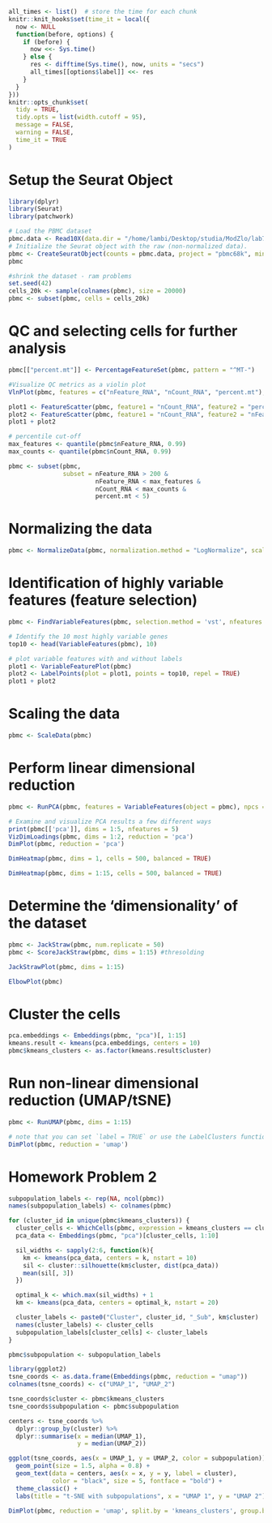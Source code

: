 ```r
all_times <- list()  # store the time for each chunk
knitr::knit_hooks$set(time_it = local({
  now <- NULL
  function(before, options) {
    if (before) {
      now <<- Sys.time()
    } else {
      res <- difftime(Sys.time(), now, units = "secs")
      all_times[[options$label]] <<- res
    }
  }
}))
knitr::opts_chunk$set(
  tidy = TRUE,
  tidy.opts = list(width.cutoff = 95),
  message = FALSE,
  warning = FALSE,
  time_it = TRUE
)
```

# Setup the Seurat Object

```r
library(dplyr)
library(Seurat)
library(patchwork)

# Load the PBMC dataset
pbmc.data <- Read10X(data.dir = "/home/lambi/Desktop/studia/ModZlo/lab7/fresh68/hg19/")
# Initialize the Seurat object with the raw (non-normalized data).
pbmc <- CreateSeuratObject(counts = pbmc.data, project = "pbmc68k", min.cells = 3, min.features = 200)
pbmc
```
```r
#shrink the dataset - ram problems
set.seed(42)
cells_20k <- sample(colnames(pbmc), size = 20000)
pbmc <- subset(pbmc, cells = cells_20k)
```

# QC and selecting cells for further analysis

```r
pbmc[["percent.mt"]] <- PercentageFeatureSet(pbmc, pattern = "^MT-")
```

```r

#Visualize QC metrics as a violin plot
VlnPlot(pbmc, features = c("nFeature_RNA", "nCount_RNA", "percent.mt"), ncol = 3)

plot1 <- FeatureScatter(pbmc, feature1 = "nCount_RNA", feature2 = "percent.mt") 
plot2 <- FeatureScatter(pbmc, feature1 = "nCount_RNA", feature2 = "nFeature_RNA") 
plot1 + plot2

# percentile cut-off
max_features <- quantile(pbmc$nFeature_RNA, 0.99)
max_counts <- quantile(pbmc$nCount_RNA, 0.99)

pbmc <- subset(pbmc,
               subset = nFeature_RNA > 200 &
                        nFeature_RNA < max_features &
                        nCount_RNA < max_counts &
                        percent.mt < 5)
```

# Normalizing the data

```r
pbmc <- NormalizeData(pbmc, normalization.method = "LogNormalize", scale.factor = 1e4)
```

# Identification of highly variable features (feature selection)

```r
pbmc <- FindVariableFeatures(pbmc, selection.method = 'vst', nfeatures = 2000)

# Identify the 10 most highly variable genes
top10 <- head(VariableFeatures(pbmc), 10)

# plot variable features with and without labels
plot1 <- VariableFeaturePlot(pbmc)
plot2 <- LabelPoints(plot = plot1, points = top10, repel = TRUE)
plot1 + plot2
```

# Scaling the data

```r
pbmc <- ScaleData(pbmc)
```

# Perform linear dimensional reduction

```r
pbmc <- RunPCA(pbmc, features = VariableFeatures(object = pbmc), npcs = 30)
```

```r
# Examine and visualize PCA results a few different ways
print(pbmc[['pca']], dims = 1:5, nfeatures = 5)
VizDimLoadings(pbmc, dims = 1:2, reduction = 'pca')
DimPlot(pbmc, reduction = 'pca')
```

```r
DimHeatmap(pbmc, dims = 1, cells = 500, balanced = TRUE)
```

```r
DimHeatmap(pbmc, dims = 1:15, cells = 500, balanced = TRUE)
```

# Determine the 'dimensionality' of the dataset

```r
pbmc <- JackStraw(pbmc, num.replicate = 50)
pbmc <- ScoreJackStraw(pbmc, dims = 1:15) #thresolding
```

```r
JackStrawPlot(pbmc, dims = 1:15)
```

```r
ElbowPlot(pbmc)
```

# Cluster the cells

```r
pca.embeddings <- Embeddings(pbmc, "pca")[, 1:15]
kmeans.result <- kmeans(pca.embeddings, centers = 10)
pbmc$kmeans_clusters <- as.factor(kmeans.result$cluster)
```

# Run non-linear dimensional reduction (UMAP/tSNE)

```r
pbmc <- RunUMAP(pbmc, dims = 1:15)
```

```r
# note that you can set `label = TRUE` or use the LabelClusters function to help label individual clusters
DimPlot(pbmc, reduction = 'umap')
```

# Homework Problem 2
```r
subpopulation_labels <- rep(NA, ncol(pbmc))
names(subpopulation_labels) <- colnames(pbmc)

for (cluster_id in unique(pbmc$kmeans_clusters)) {
  cluster_cells <- WhichCells(pbmc, expression = kmeans_clusters == cluster_id)
  pca_data <- Embeddings(pbmc, "pca")[cluster_cells, 1:10]

  sil_widths <- sapply(2:6, function(k){
    km <- kmeans(pca_data, centers = k, nstart = 10)
    sil <- cluster::silhouette(km$cluster, dist(pca_data))
    mean(sil[, 3])
  })

  optimal_k <- which.max(sil_widths) + 1
  km <- kmeans(pca_data, centers = optimal_k, nstart = 20)

  cluster_labels <- paste0("Cluster", cluster_id, "_Sub", km$cluster)
  names(cluster_labels) <- cluster_cells
  subpopulation_labels[cluster_cells] <- cluster_labels
}

pbmc$subpopulation <- subpopulation_labels
```

```r
library(ggplot2)
tsne_coords <- as.data.frame(Embeddings(pbmc, reduction = "umap"))
colnames(tsne_coords) <- c("UMAP_1", "UMAP_2")

tsne_coords$cluster <- pbmc$kmeans_clusters
tsne_coords$subpopulation <- pbmc$subpopulation

centers <- tsne_coords %>%
  dplyr::group_by(cluster) %>%
  dplyr::summarise(x = median(UMAP_1),
                   y = median(UMAP_2))

ggplot(tsne_coords, aes(x = UMAP_1, y = UMAP_2, color = subpopulation)) +
  geom_point(size = 1.5, alpha = 0.8) +
  geom_text(data = centers, aes(x = x, y = y, label = cluster),
            color = "black", size = 5, fontface = "bold") +
  theme_classic() +
  labs(title = "t-SNE with subpopulations", x = "UMAP 1", y = "UMAP 2")

```

```r
DimPlot(pbmc, reduction = 'umap', split.by = 'kmeans_clusters', group.by = 'subpopulation', ncol = 3)

```
